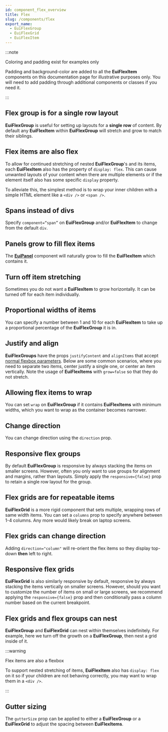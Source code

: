 ```yaml
---
id: component_flex_overview
title: Flex
slug: /components/flex
export_name:
  - EuiFlexGroup
  - EuiFlexGrid
  - EuiFlexItem
---
```


:::note

Coloring and padding exist for examples only

Padding and background-color are added to all the **EuiFlexItem** components on this documentation page
for illustrative purposes only. You will need to add padding through additional components or classes if you need it.

:::

## Flex group is for a single row layout

**EuiFlexGroup** is useful for setting up layouts for a **single row** of content.
By default any **EuiFlexItem** within **EuiFlexGroup** will stretch and grow to match their siblings.

## Flex items are also flex

To allow for continued stretching of nested **EuiFlexGroup**'s and its items, each **EuiFlexItem** also has
the property of `display: flex`. This can cause unwanted layouts of your content when there are multiple elements
or if the element itself also has some specific `display` property.

To alleviate this, the simplest method is to wrap your inner children with a simple HTML element
like a `<div />` or `<span />`.

## Spans instead of divs

Specify `component=“span”` on **EuiFlexGroup** and/or **EuiFlexItem** to change from the default `div`.

## Panels grow to fill flex items

The [**EuiPanel**](#/layout/panel) component will naturally grow to fill the **EuiFlexItem** which contains it.

## Turn off item stretching

Sometimes you do not want a **EuiFlexItem** to grow horizontally. It can be turned off for each item individually.

## Proportional widths of items

You can specify a number between 1 and 10 for each **EuiFlexItem** to take up a proportional percentage
of the **EuiFlexGroup** it is in.

## Justify and align

**EuiFlexGroups** have the props `justifyContent` and `alignItems` that accept
[normal flexbox parameters](https://developer.mozilla.org/en-US/docs/Web/CSS/CSS_Flexible_Box_Layout/Aligning_Items_in_a_Flex_Container).
Below are some common scenarios, where you need to separate two items, center justify a single one,
or center an item vertically. Note the usage of **EuiFlexItems** with `grow=false` so that they do not stretch.

## Allowing flex items to wrap

You can set `wrap` on **EuiFlexGroup** if it contains **EuiFlexItems** with minimum widths,
which you want to wrap as the container becomes narrower.

## Change direction

You can change direction using the `direction` prop.

## Responsive flex groups

By default **EuiFlexGroup** is responsive by always stacking the items on smaller screens.
However, often you only want to use groups for alignment and margins, rather than layouts.
Simply apply the `responsive={false}` prop to retain a single row layout for the group.

## Flex grids are for repeatable items

**EuiFlexGrid** is a more rigid component that sets multiple, wrapping rows of same width items.
You can set a `columns` prop to specify anywhere between 1-4 columns. Any more would likely break on laptop screens.

## Flex grids can change direction

Adding `direction="column"` will re-orient the flex items so they display top-down **then** left to right.

## Responsive flex grids

**EuiFlexGrid** is also similarly responsive by default, responsive by always stacking the items vertically
on smaller screens. However, should you want to customize the number of items on small or large screens, we recommend
applying the `responsive={false}` prop and then conditionally pass a column number based on the current breakpoint.

## Flex grids and flex groups can nest

**EuiFlexGroup** and **EuiFlexGrid** can nest within themselves indefinitely.
For example, here we turn off the growth on a **EuiFlexGroup**, then nest a grid inside of it.

:::warning

Flex items are also a flexbox

To support nested stretching of items, **EuiFlexItem** also has `display: flex` on it so if your children
are not behaving correctly, you may want to wrap them in a `<div />`.

:::

## Gutter sizing[](#/layout/flex#gutter-sizing)

The `gutterSize` prop can be applied to either a **EuiFlexGroup** or a **EuiFlexGrid** to adjust
the spacing between **EuiFlexItems**.
